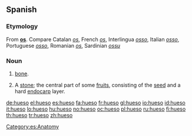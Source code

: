 ==Spanish==

===Etymology===
From {{etyl|la|es}} '''[[os#Latin|os]]'''. Compare Catalan ''[[os]]'', French ''[[os]]'', Interlingua ''[[osso]]'', Italian ''[[osso]]'', Portuguese ''[[osso]]'', Romanian ''[[os]]'', Sardinian ''[[ossu]]''

===Noun===
{{es-noun-m}}

# [[bone]].
# {{botany|lang=es}} A [[stone]]; the central part of some [[fruit]]s, consisting of the [[seed]] and a hard [[endocarp]] layer.

[[Category:es:Anatomy]]

[[de:hueso]]
[[el:hueso]]
[[es:hueso]]
[[fa:hueso]]
[[fr:hueso]]
[[gl:hueso]]
[[io:hueso]]
[[id:hueso]]
[[it:hueso]]
[[lo:hueso]]
[[hu:hueso]]
[[no:hueso]]
[[oc:hueso]]
[[pl:hueso]]
[[ru:hueso]]
[[fi:hueso]]
[[th:hueso]]
[[tr:hueso]]
[[zh:hueso]]